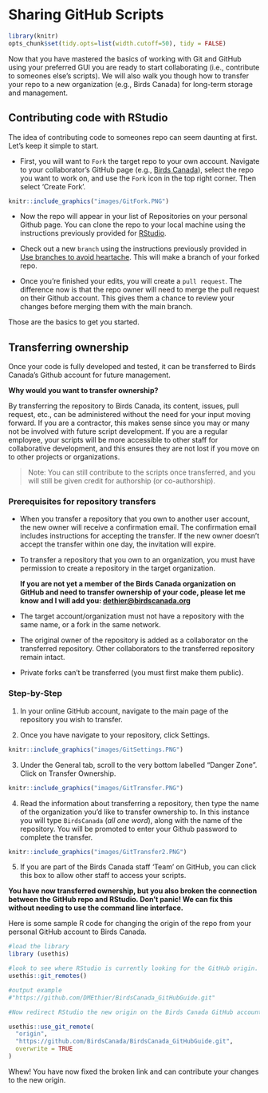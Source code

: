 # Sharing GitHub Scripts {#Share6}

```r

library(knitr)
opts_chunk$set(tidy.opts=list(width.cutoff=50), tidy = FALSE)

```

Now that you have mastered the basics of working with Git and GitHub using your preferred GUI you are ready to start collaborating (i.e., contribute to someones else's scripts). We will also walk you though how to transfer your repo to a new organization (e.g., Birds Canada) for long-term storage and management.

## Contributing code with RStudio {#Share6.1}

The idea of contributing code to someones repo can seem daunting at first. Let's keep it simple to start.

-   First, you will want to `Fork` the target repo to your own account. Navigate to your collaborator's GitHub page (e.g., [Birds Canada](https://github.com/BirdsCanada)), select the repo you want to work on, and use the `Fork` icon in the top right corner. Then select 'Create Fork'.

```r
knitr::include_graphics("images/GitFork.PNG")
```

-   Now the repo will appear in your list of Repositories on your personal Github page. You can clone the repo to your local machine using the instructions previously provided for [RStudio](#RStud4.4).

-   Check out a new `branch` using the instructions previously provided in [Use branches to avoid heartache](#Best5.2). This will make a branch of your forked repo.

-   Once you're finished your edits, you will create a `pull request`. The difference now is that the repo owner will need to merge the pull request on their Github account. This gives them a chance to review your changes before merging them with the main branch.

Those are the basics to get you started.

## Transferring ownership {#Share6.2}

Once your code is fully developed and tested, it can be transferred to Birds Canada's Github account for future management.

**Why would you want to transfer ownership?**

By transferring the repository to Birds Canada, its content, issues, pull request, etc., can be administered without the need for your input moving forward. If you are a contractor, this makes sense since you may or many not be involved with future script development. If you are a regular employee, your scripts will be more accessible to other staff for collaborative development, and this ensures they are not lost if you move on to other projects or organizations.

> Note: You can still contribute to the scripts once transferred, and you will still be given credit for authorship (or co-authorship).

### Prerequisites for repository transfers {#Share6.2.1}

-   When you transfer a repository that you own to another user account, the new owner will receive a confirmation email. The confirmation email includes instructions for accepting the transfer. If the new owner doesn't accept the transfer within one day, the invitation will expire.

-   To transfer a repository that you own to an organization, you must have permission to create a repository in the target organization.

    <div>

    **If you are not yet a member of the Birds Canada organization on GitHub and need to transfer ownership of your code, please let me know and I will add you: [dethier\@birdscanada.org](mailto:dethier@birdscanada.org){.email}**

    </div>

-   The target account/organization must not have a repository with the same name, or a fork in the same network.

-   The original owner of the repository is added as a collaborator on the transferred repository. Other collaborators to the transferred repository remain intact.

-   Private forks can't be transferred (you must first make them public).

### Step-by-Step {#Share6.2.2}

1.  In your online GitHub account, navigate to the main page of the repository you wish to transfer.

2.  Once you have navigate to your repository, click Settings.

```r
knitr::include_graphics("images/GitSettings.PNG")
```

3.  Under the General tab, scroll to the very bottom labelled "Danger Zone". Click on Transfer Ownership.

```r
knitr::include_graphics("images/GitTransfer.PNG")
```

4.  Read the information about transferring a repository, then type the name of the organization you'd like to transfer ownership to. In this instance you will type `BirdsCanada` (*all one word*), along with the name of the repository. You will be promoted to enter your Github password to complete the transfer.

```r
knitr::include_graphics("images/GitTransfer2.PNG")
```

5.  If you are part of the Birds Canada staff 'Team' on GitHub, you can click this box to allow other staff to access your scripts.

**You have now transferred ownership, but you also broken the connection between the GitHub repo and RStudio. Don't panic! We can fix this without needing to use the command line interface.**

Here is some sample R code for changing the origin of the repo from your personal GitHub account to Birds Canada.

```r

#load the library
library (usethis)

#look to see where RStudio is currently looking for the GitHub origin.
usethis::git_remotes()

#output example
#"https://github.com/DMEthier/BirdsCanada_GitHubGuide.git"

#Now redirect RStudio the new origin on the Birds Canada GitHub account

usethis::use_git_remote(
  "origin",
  "https://github.com/BirdsCanada/BirdsCanada_GitHubGuide.git",
  overwrite = TRUE
)
```

Whew! You have now fixed the broken link and can contribute your changes to the new origin.
